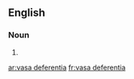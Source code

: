 ==English==

===Noun===
{{head|en}}

# {{plural of|vas deferens}}

[[ar:vasa deferentia]]
[[fr:vasa deferentia]]